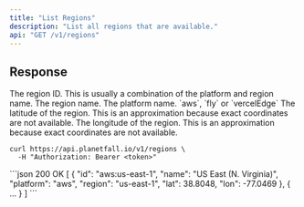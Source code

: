 ```yaml
---
title: "List Regions"
description: "List all regions that are available."
api: "GET /v1/regions"
---
```




## Response

<ResponseField name="id" type="string" required>
 The region ID. This is usually a combination of the platform and region name.
</ResponseField>


<ResponseField name="name" type="string" required>
    The region name.
</ResponseField>


<ResponseField name="platform" type="string" required>
    The platform name. `aws`, `fly` or `vercelEdge`
</ResponseField>


<ResponseField name="lat" type="float">
    The latitude of the region. This is an approximation because exact coordinates are not available.
</ResponseField>




<ResponseField name="lon" type="float">
    The longitude of the region. This is an approximation because exact coordinates are not available.
</ResponseField>













<RequestExample>

```curl curl
curl https://api.planetfall.io/v1/regions \
  -H "Authorization: Bearer <token>"
```


</RequestExample>


<ResponseExample>
```json 200 OK
[
  {
    "id": "aws:us-east-1",
    "name": "US East (N. Virginia)",
    "platform": "aws",
    "region": "us-east-1",
    "lat": 38.8048,
    "lon": -77.0469
  },
  {
    ...
  }
]
```
</ResponseExample>